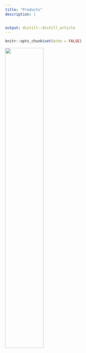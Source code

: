 ```yaml
---
title: "Products"
description: |
  

output: distill::distill_article
---
```


```r
knitr::opts_chunk$set(echo = FALSE)
```


![](Images/BLOK.jpg){width=50%}

